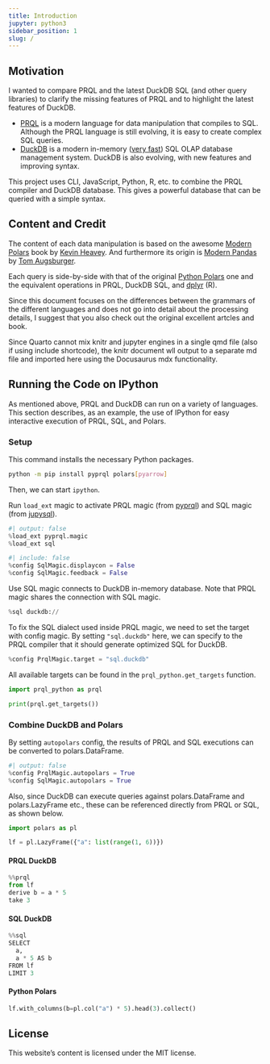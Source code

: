 ```yaml
---
title: Introduction
jupyter: python3
sidebar_position: 1
slug: /
---
```


## Motivation

I wanted to compare PRQL and the latest DuckDB SQL
(and other query libraries) to clarify the missing features of PRQL
and to highlight the latest features of DuckDB.

* [PRQL](https://prql-lang.org/) is a modern language for data manipulation
that compiles to SQL.
Although the PRQL language is still evolving,
it is easy to create complex SQL queries. 
* [DuckDB](https://duckdb.org/) is a modern in-memory
([very fast](https://duckdblabs.github.io/db-benchmark/)) SQL OLAP
database management system.
DuckDB is also evolving, with new features and improving syntax.

This project uses CLI, JavaScript, Python, R, etc.
to combine the PRQL compiler and DuckDB database.
This gives a powerful database that can be queried with a simple syntax.

## Content and Credit

The content of each data manipulation is based on
the awesome [Modern Polars](https://kevinheavey.github.io/modern-polars/) book
by [Kevin Heavey](https://github.com/kevinheavey).
And furthermore its origin is [Modern Pandas](https://tomaugspurger.github.io/posts/modern-1-intro/)
by [Tom Augsburger](https://github.com/TomAugspurger).

Each query is side-by-side with that of the original
[Python Polars](https://pola-rs.github.io/polars/py-polars/html/reference/) one
and the equivalent operations in PRQL, DuckDB SQL, and [dplyr](https://dplyr.tidyverse.org/) (R).

Since this document focuses on the differences between the grammars of the different languages
and does not go into detail about the processing details,
I suggest that you also check out the original excellent artcles and book.

:::{.content-hidden}

Since Quarto cannot mix knitr and jupyter engines in a single qmd file (also if using include shortcode),
the knitr document wll output to a separate md file and imported here using the Docusaurus mdx functionality.

:::


```{=mdx}
import VesionInfo from './_info.md';

<VesionInfo/>
```

## Running the Code on IPython

As mentioned above, PRQL and DuckDB can run on a variety of languages.
This section describes, as an example, the use of IPython for easy interactive execution of PRQL, SQL, and Polars.

### Setup

This command installs the necessary Python packages.

```.bash
python -m pip install pyprql polars[pyarrow]
```

Then, we can start `ipython`.

Run `load_ext` magic to activate PRQL magic (from [pyprql](https://pyprql.readthedocs.io/))
and SQL magic (from [jupysql](https://jupysql.ploomber.io/)).

```python
#| output: false
%load_ext pyprql.magic
%load_ext sql
```

```python
#| include: false
%config SqlMagic.displaycon = False
%config SqlMagic.feedback = False
```

Use SQL magic connects to DuckDB in-memory database.
Note that PRQL magic shares the connection with SQL magic.

```python
%sql duckdb://
```

To fix the SQL dialect used inside PRQL magic, we need to set the target with config magic.
By setting `"sql.duckdb"` here, we can specify to the PRQL compiler that it should generate optimized SQL for DuckDB.

```python
%config PrqlMagic.target = "sql.duckdb"
```

All available targets can be found in the `prql_python.get_targets` function.

```python
import prql_python as prql

print(prql.get_targets())
```

### Combine DuckDB and Polars

By setting `autopolars` config, the results of PRQL and SQL executions can be converted to polars.DataFrame.

```python
#| output: false
%config PrqlMagic.autopolars = True
%config SqlMagic.autopolars = True
```

Also, since DuckDB can execute queries against polars.DataFrame and polars.LazyFrame etc.,
these can be referenced directly from PRQL or SQL, as shown below.

```python
import polars as pl

lf = pl.LazyFrame({"a": list(range(1, 6))})
```

:::{.panel-tabset}

#### PRQL DuckDB

```python
%%prql
from lf
derive b = a * 5
take 3
```

#### SQL DuckDB

```python
%%sql
SELECT
  a,
  a * 5 AS b
FROM lf
LIMIT 3
```

#### Python Polars

```python
lf.with_columns(b=pl.col("a") * 5).head(3).collect()
```

:::

## License

This website's content is licensed under the MIT license.
